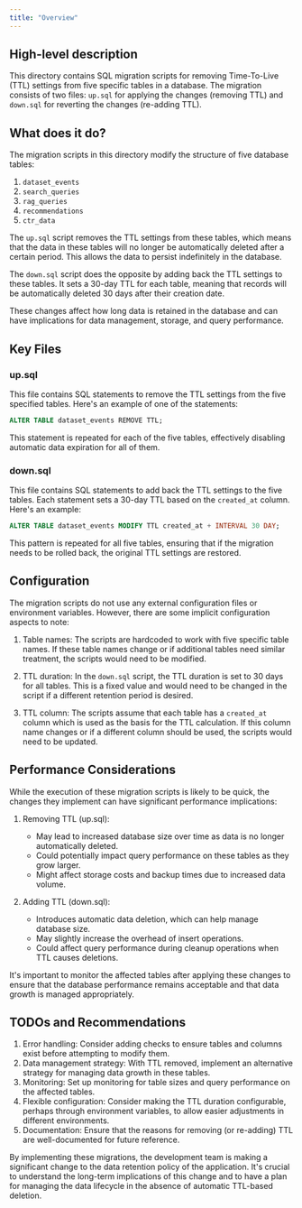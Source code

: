 ```yaml
---
title: "Overview"
---
```


## High-level description
This directory contains SQL migration scripts for removing Time-To-Live (TTL) settings from five specific tables in a database. The migration consists of two files: `up.sql` for applying the changes (removing TTL) and `down.sql` for reverting the changes (re-adding TTL).

## What does it do?
The migration scripts in this directory modify the structure of five database tables:
1. `dataset_events`
2. `search_queries`
3. `rag_queries`
4. `recommendations`
5. `ctr_data`

The `up.sql` script removes the TTL settings from these tables, which means that the data in these tables will no longer be automatically deleted after a certain period. This allows the data to persist indefinitely in the database.

The `down.sql` script does the opposite by adding back the TTL settings to these tables. It sets a 30-day TTL for each table, meaning that records will be automatically deleted 30 days after their creation date.

These changes affect how long data is retained in the database and can have implications for data management, storage, and query performance.

## Key Files

### up.sql
This file contains SQL statements to remove the TTL settings from the five specified tables. Here's an example of one of the statements:

```sql
ALTER TABLE dataset_events REMOVE TTL;
```

This statement is repeated for each of the five tables, effectively disabling automatic data expiration for all of them.

### down.sql
This file contains SQL statements to add back the TTL settings to the five tables. Each statement sets a 30-day TTL based on the `created_at` column. Here's an example:

```sql
ALTER TABLE dataset_events MODIFY TTL created_at + INTERVAL 30 DAY;
```

This pattern is repeated for all five tables, ensuring that if the migration needs to be rolled back, the original TTL settings are restored.

## Configuration
The migration scripts do not use any external configuration files or environment variables. However, there are some implicit configuration aspects to note:

1. Table names: The scripts are hardcoded to work with five specific table names. If these table names change or if additional tables need similar treatment, the scripts would need to be modified.

2. TTL duration: In the `down.sql` script, the TTL duration is set to 30 days for all tables. This is a fixed value and would need to be changed in the script if a different retention period is desired.

3. TTL column: The scripts assume that each table has a `created_at` column which is used as the basis for the TTL calculation. If this column name changes or if a different column should be used, the scripts would need to be updated.

## Performance Considerations
While the execution of these migration scripts is likely to be quick, the changes they implement can have significant performance implications:

1. Removing TTL (up.sql):
   - May lead to increased database size over time as data is no longer automatically deleted.
   - Could potentially impact query performance on these tables as they grow larger.
   - Might affect storage costs and backup times due to increased data volume.

2. Adding TTL (down.sql):
   - Introduces automatic data deletion, which can help manage database size.
   - May slightly increase the overhead of insert operations.
   - Could affect query performance during cleanup operations when TTL causes deletions.

It's important to monitor the affected tables after applying these changes to ensure that the database performance remains acceptable and that data growth is managed appropriately.

## TODOs and Recommendations
1. Error handling: Consider adding checks to ensure tables and columns exist before attempting to modify them.
2. Data management strategy: With TTL removed, implement an alternative strategy for managing data growth in these tables.
3. Monitoring: Set up monitoring for table sizes and query performance on the affected tables.
4. Flexible configuration: Consider making the TTL duration configurable, perhaps through environment variables, to allow easier adjustments in different environments.
5. Documentation: Ensure that the reasons for removing (or re-adding) TTL are well-documented for future reference.

By implementing these migrations, the development team is making a significant change to the data retention policy of the application. It's crucial to understand the long-term implications of this change and to have a plan for managing the data lifecycle in the absence of automatic TTL-based deletion.